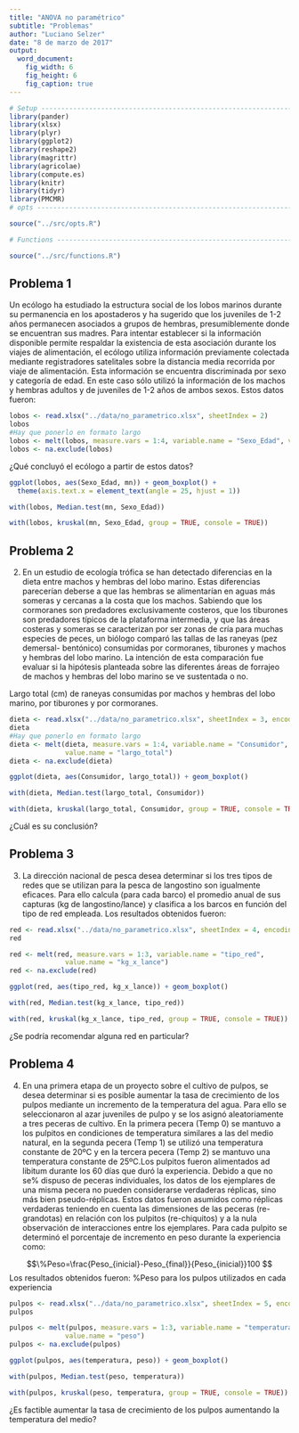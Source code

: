 ```yaml
---
title: "ANOVA no paramétrico"
subtitle: "Problemas"
author: "Luciano Selzer"
date: "8 de marzo de 2017"
output: 
  word_document:
    fig_width: 6
    fig_height: 6
    fig_caption: true
---
```



```r
# Setup -------------------------------------------------------------------
library(pander)
library(xlsx)
library(plyr)
library(ggplot2)
library(reshape2)
library(magrittr)
library(agricolae)
library(compute.es)
library(knitr)
library(tidyr)
library(PMCMR)
# opts --------------------------------------------------------------------

source("../src/opts.R")

# Functions ---------------------------------------------------------------

source("../src/functions.R")

```


## Problema 1

Un ecólogo ha estudiado la estructura social de los lobos marinos durante su 
permanencia en los apostaderos y ha sugerido que los juveniles de 1-2 años 
permanecen asociados a grupos de hembras, presumiblemente donde se encuentran 
sus madres. Para intentar establecer si la información disponible permite 
respaldar la existencia de esta asociación durante los viajes de alimentación,
el ecólogo utiliza información previamente colectada mediante registradores
satelitales sobre la distancia media recorrida por viaje de alimentación. Esta 
información se encuentra discriminada por sexo y categoría de edad. En este caso
sólo utilizó la información de los machos y hembras adultos y de juveniles de
1-2 años de ambos sexos. Estos datos fueron:


```r
lobos <- read.xlsx("../data/no_parametrico.xlsx", sheetIndex = 2)
lobos
#Hay que ponerlo en formato largo
lobos <- melt(lobos, measure.vars = 1:4, variable.name = "Sexo_Edad", value.name = "mn")
lobos <- na.exclude(lobos)
```
¿Qué concluyó el ecólogo a partir de estos datos?

```r
ggplot(lobos, aes(Sexo_Edad, mn)) + geom_boxplot() +
  theme(axis.text.x = element_text(angle = 25, hjust = 1))
```

```r
with(lobos, Median.test(mn, Sexo_Edad))
```
```r
with(lobos, kruskal(mn, Sexo_Edad, group = TRUE, console = TRUE))
```


## Problema 2

2. En un estudio de ecología trófica se han detectado diferencias en la dieta 
entre machos y hembras del lobo marino. Estas diferencias parecerían deberse a 
que las hembras se alimentarían en aguas más someras y cercanas a la costa que
los machos. Sabiendo que los cormoranes son predadores exclusivamente costeros, 
que los tiburones son predadores típicos de la plataforma intermedia, y que las
áreas costeras y someras se caracterizan por ser zonas de cría para muchas
especies de peces, un biólogo comparó las tallas de las raneyas (pez demersal-
bentónico) consumidas por cormoranes, tiburones y machos y hembras del lobo 
marino. La intención de esta comparación fue evaluar si la hipótesis planteada 
sobre las diferentes áreas de forrajeo de machos y hembras del lobo marino se ve sustentada o no.

Largo total (cm) de raneyas consumidas por machos y hembras del lobo marino, 
por tiburones y por cormoranes. 
```r
dieta <- read.xlsx("../data/no_parametrico.xlsx", sheetIndex = 3, encoding = "UTF-8")
dieta
#Hay que ponerlo en formato largo
dieta <- melt(dieta, measure.vars = 1:4, variable.name = "Consumidor", 
              value.name = "largo_total")
dieta <- na.exclude(dieta)
```

```r
ggplot(dieta, aes(Consumidor, largo_total)) + geom_boxplot()
```

```r
with(dieta, Median.test(largo_total, Consumidor))
```
```r
with(dieta, kruskal(largo_total, Consumidor, group = TRUE, console = TRUE))
```
¿Cuál es su conclusión?

## Problema 3

3. La dirección nacional de pesca desea determinar si los tres tipos de redes que se utilizan para la pesca de langostino son igualmente eficaces. Para ello calcula (para cada barco) el promedio anual de sus capturas (kg de langostino/lance) y clasifica a los barcos en función del tipo de red empleada. Los resultados obtenidos fueron:

```r
red <- read.xlsx("../data/no_parametrico.xlsx", sheetIndex = 4, encoding = "UTF-8")
red

red <- melt(red, measure.vars = 1:3, variable.name = "tipo_red", 
              value.name = "kg_x_lance")
red <- na.exclude(red)
```

```r
ggplot(red, aes(tipo_red, kg_x_lance)) + geom_boxplot()
```

```r
with(red, Median.test(kg_x_lance, tipo_red))
```

```r
with(red, kruskal(kg_x_lance, tipo_red, group = TRUE, console = TRUE))
```

¿Se podría recomendar alguna red en particular?

## Problema 4
4. En una primera etapa de un proyecto sobre el cultivo de pulpos, se desea determinar si es posible aumentar la tasa de crecimiento de los pulpos mediante un incremento de la temperatura del agua. Para ello se seleccionaron al azar juveniles de pulpo y se los asignó aleatoriamente a tres peceras de cultivo. En la primera pecera (Temp 0) se mantuvo a los pulpitos en condiciones de temperatura similares a las del medio natural, en la segunda pecera (Temp 1) se utilizó una temperatura constante de 20ºC y en la tercera pecera (Temp 2) se mantuvo una temperatura constante de 25ºC.Los pulpitos fueron alimentados ad libitum durante los 60 días que duró la experiencia. Debido a que no se% dispuso de peceras individuales, los datos de los ejemplares de una misma pecera no pueden considerarse verdaderas réplicas, sino más bien pseudo-réplicas. Estos datos fueron asumidos como réplicas verdaderas teniendo en cuenta las dimensiones de las peceras (re-grandotas) en relación con los pulpitos (re-chiquitos) y a la nula observación de interacciones entre los ejemplares. Para cada pulpito se determinó el porcentaje de incremento en peso durante la experiencia como:
 
$$\%Peso=\frac{Peso_{inicial}-Peso_{final}}{Peso_{inicial}}100 $$
Los resultados obtenidos fueron:
%Peso para los pulpos utilizados en cada experiencia
```r
pulpos <- read.xlsx("../data/no_parametrico.xlsx", sheetIndex = 5, encoding = "UTF-8")
pulpos

pulpos <- melt(pulpos, measure.vars = 1:3, variable.name = "temperatura", 
              value.name = "peso")
pulpos <- na.exclude(pulpos)
```


```r
ggplot(pulpos, aes(temperatura, peso)) + geom_boxplot()
```

```r
with(pulpos, Median.test(peso, temperatura))
```

```r
with(pulpos, kruskal(peso, temperatura, group = TRUE, console = TRUE))
```
¿Es factible aumentar la tasa de crecimiento de los pulpos aumentando la temperatura del medio?
